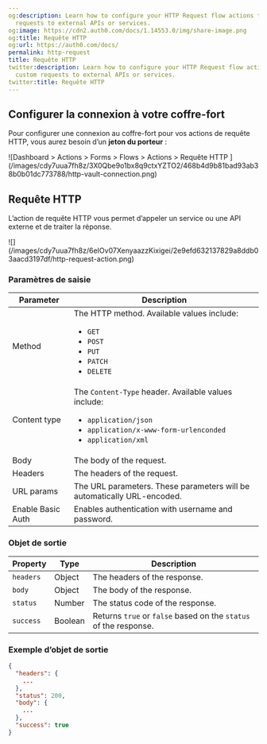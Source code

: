 ```yaml
---
og:description: Learn how to configure your HTTP Request flow actions to send custom
  requests to external APIs or services.
og:image: https://cdn2.auth0.com/docs/1.14553.0/img/share-image.png
og:title: Requête HTTP
og:url: https://auth0.com/docs/
permalink: http-request
title: Requête HTTP
twitter:description: Learn how to configure your HTTP Request flow actions to send
  custom requests to external APIs or services.
twitter:title: Requête HTTP
---
```


## Configurer la connexion à votre coffre-fort

Pour configurer une connexion au coffre-fort pour vos actions de requête HTTP, vous aurez besoin d’un **jeton du porteur** :

<Frame>![Dashboard > Actions > Forms > Flows > Actions > Requête HTTP ](/images/cdy7uua7fh8z/3X0Qbe9o1bx8q9ctxYZTO2/468b4d9b81bad93ab38b0b01dc773788/http-vault-connection.png)</Frame>

## Requête HTTP

L’action de requête HTTP vous permet d’appeler un service ou une API externe et de traiter la réponse.

<Frame>![](/images/cdy7uua7fh8z/6eIOv07XenyaazzKixigei/2e9efd632137829a8ddb03aacd3197df/http-request-action.png)</Frame>

### Paramètres de saisie

<table class="table">
<thead>
<tr>
<th><b>Parameter</b></th>
<th><b>Description</b></th>
</tr>
</thead>
<tbody>
<tr>
<td>Method</td>
<td>
              The HTTP method. Available values include:
            <ul>
<li><code>GET</code></li>
<li><code>POST</code></li>
<li><code>PUT</code></li>
<li><code>PATCH</code></li>
<li><code>DELETE</code></li>
</ul>
</td>
</tr>
<tr>
<td>Content type</td>
<td>
            The <code>Content-Type</code> header. Available values include:
            <ul>
<li><code>application/json</code></li>
<li><code>application/x-www-form-urlenconded</code></li>
<li><code>application/xml</code></li>
</ul>
</td>
</tr>
<tr>
<td>Body</td>
<td>
              The body of the request.	
          </td>
</tr>
<tr>
<td>Headers</td>
<td>
              The headers of the request.	
          </td>
</tr>
<tr>
<td>URL params</td>
<td>
              The URL parameters. These parameters will be automatically URL-encoded.	
          </td>
</tr>
<tr>
<td>Enable Basic Auth</td>
<td>
             Enables authentication with username and password.
          </td>
</tr>
</tbody>
</table>

### Objet de sortie

<table class="table">
<thead>
<tr>
<th><b>Property</b></th>
<th><b>Type</b></th>
<th><b>Description</b></th>
</tr>
</thead>
<tbody>
<tr>
<td><code>headers</code></td>
<td>
              Object
          </td>
<td>
              The headers of the response.
          </td>
</tr>
<tr>
<td><code>body</code></td>
<td>
              Object
          </td>
<td>
              The body of the response.
          </td>
</tr>
<tr>
<td><code>status</code></td>
<td>
              Number	
          </td>
<td>The status code of the response.</td>
</tr>
<tr>
<td><code>success</code></td>
<td>
             Boolean	
          </td>
<td>
            Returns <code>true</code> or <code>false</code> based on the <code>status</code> of the response.	
          </td>
</tr>
</tbody>
</table>

### Exemple d’objet de sortie

```json lines
{
  "headers": {
    ...
  },
  "status": 200,
  "body": {
    ...
  },
  "success": true
}
```